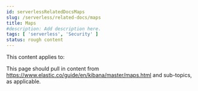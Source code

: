 ```yaml
---
id: serverlessRelatedDocsMaps
slug: /serverless/related-docs/maps
title: Maps
#description: Add description here.
tags: [ 'serverless', 'Security' ]
status: rough content
---
```



<RoughContent />

This content applies to: <DocBadge template="security" /> 

This page should pull in content from https://www.elastic.co/guide/en/kibana/master/maps.html and sub-topics, as applicable.
